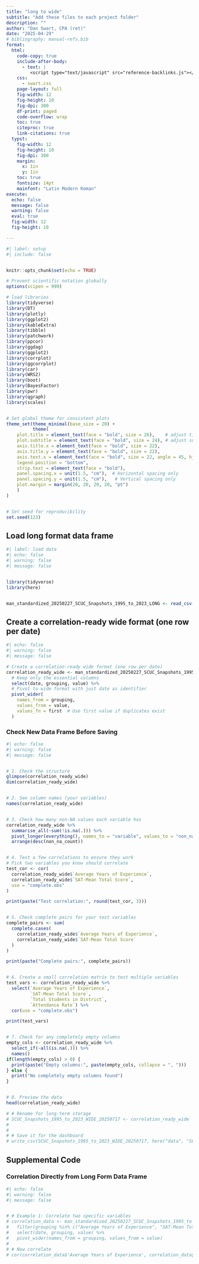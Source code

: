 ```yaml
---
title: "long to wide"
subtitle: "Add these files to each project folder"
description: ""
author: "Dan Swart, CPA (ret)"
date: "2025-04-29"
# bibliography: manual-refs.bib
format:
  html:
    code-copy: true
    include-after-body: 
      - text: |
         <script type="text/javascript" src="reference-backlinks.js"></script>
    css: 
      - swart.css
    page-layout: full
    fig-width: 12
    fig-height: 10
    fig-dpi: 300
    df-print: paged
    code-overflow: wrap
    toc: true
    citeproc: true
    link-citations: true
  typst:
    fig-width: 12
    fig-height: 10
    fig-dpi: 300
    margin:
      x: 1in
      y: 1in
    toc: true
    fontsize: 14pt
    mainfont: "Latin Modern Roman"
execute:
  echo: false
  message: false
  warning: false
  eval: true
  fig-width: 12
  fig-height: 10

---
```


```r
#| label: setup
#| include: false


knitr::opts_chunk$set(echo = TRUE)

# Prevent scientific notation globally
options(scipen = 999)

# load libraries
library(tidyverse)
library(DT)
library(plotly)
library(ggplot2)
library(kableExtra)
library(tibble)
library(patchwork)
library(ppcor)
library(ggdag)
library(ggplot2)
library(corrplot)
library(ggcorrplot)
library(car)
library(WRS2)
library(boot)
library(BayesFactor)
library(pwr)
library(qgraph)
library(scales)


# Set global theme for consistent plots
theme_set(theme_minimal(base_size = 20) + 
          theme(
    plot.title = element_text(face = "bold", size = 26),    # adjust title size
    plot.subtitle = element_text(face = "bold", size = 24), # adjust subtitle size
    axis.title.x = element_text(face = "bold", size = 22),
    axis.title.y = element_text(face = "bold", size = 22),
    axis.text.x = element_text(face = "bold", size = 22, angle = 45, hjust = 1),
    legend.position = "bottom",
    strip.text = element_text(face = "bold"),
    panel.spacing.x = unit(1.5, "cm"),  # Horizontal spacing only
    panel.spacing.y = unit(1.5, "cm"),   # Vertical spacing only
    plot.margin = margin(20, 20, 20, 20, "pt")
    )
)


# Set seed for reproducibility
set.seed(123)

```


## Load long format data frame

```r
#| label: load data
#| echo: false
#| warning: false
#| message: false


library(tidyverse)
library(here)


man_standardized_20250227_SCUC_Snapshots_1995_to_2023_LONG <- read_csv(here("data", "man_standardized_20250227_SCUC_Snapshots_1995_to_2023-LONG.csv"))


```


## Create a correlation-ready wide format (one row per date)


```r
#| echo: false
#| warning: false
#| message: false

# Create a correlation-ready wide format (one row per date)
correlation_ready_wide <- man_standardized_20250227_SCUC_Snapshots_1995_to_2023_LONG %>%
  # Keep only the essential columns
  select(date, grouping, value) %>%
  # Pivot to wide format with just date as identifier
  pivot_wider(
    names_from = grouping,
    values_from = value,
    values_fn = first  # Use first value if duplicates exist
  )

```

### Check New Data Frame Before Saving

```r
#| echo: false
#| warning: false
#| message: false


# 1. Check the structure
glimpse(correlation_ready_wide)
dim(correlation_ready_wide)


# 2. See column names (your variables)
names(correlation_ready_wide)


# 3. Check how many non-NA values each variable has
correlation_ready_wide %>%
  summarise_all(~sum(!is.na(.))) %>%
  pivot_longer(everything(), names_to = "variable", values_to = "non_na_count") %>%
  arrange(desc(non_na_count))


# 4. Test a few correlations to ensure they work
# Pick two variables you know should correlate
test_cor <- cor(
  correlation_ready_wide$`Average Years of Experience`, 
  correlation_ready_wide$`SAT-Mean Total Score`, 
  use = "complete.obs"
)

print(paste("Test correlation:", round(test_cor, 3)))


# 5. Check complete pairs for your test variables
complete_pairs <- sum(
  complete.cases(
    correlation_ready_wide$`Average Years of Experience`,
    correlation_ready_wide$`SAT-Mean Total Score`
  )
)

print(paste("Complete pairs:", complete_pairs))


# 6. Create a small correlation matrix to test multiple variables
test_vars <- correlation_ready_wide %>%
  select(`Average Years of Experience`, 
         `SAT-Mean Total Score`, 
         `Total Students in District`,
         `Attendance Rate`) %>%
  cor(use = "complete.obs")

print(test_vars)


# 7. Check for any completely empty columns
empty_cols <- correlation_ready_wide %>%
  select_if(~all(is.na(.))) %>%
  names()
if(length(empty_cols) > 0) {
  print(paste("Empty columns:", paste(empty_cols, collapse = ", ")))
} else {
  print("No completely empty columns found")
}


# 8. Preview the data
head(correlation_ready_wide)

```



```r
# # Rename for long-term storage
# SCUC_Snapshots_1995_to_2023_WIDE_20250717 <- correlation_ready_wide
# 
# 
# # Save it for the dashboard
# write_csv(SCUC_Snapshots_1995_to_2023_WIDE_20250717, here("data", "SCUC_Snapshots_1995_to_2023_WIDE_20250717.csv"))

```




## Supplemental Code

### Correlation Directly from Long Form Data Frame 
```r
#| echo: false
#| warning: false
#| message: false


# # Example 1: Correlate two specific variables
# correlation_data <- man_standardized_20250227_SCUC_Snapshots_1995_to_2023_LONG %>%
#   filter(grouping %in% c("Average Years of Experience", "SAT-Mean Total Score")) %>%
#   select(date, grouping, value) %>%
#   pivot_wider(names_from = grouping, values_from = value)
# 
# # Now correlate
# cor(correlation_data$'Average Years of Experience', correlation_data$'SAT-Mean Total Score', use = "complete.obs")

```
